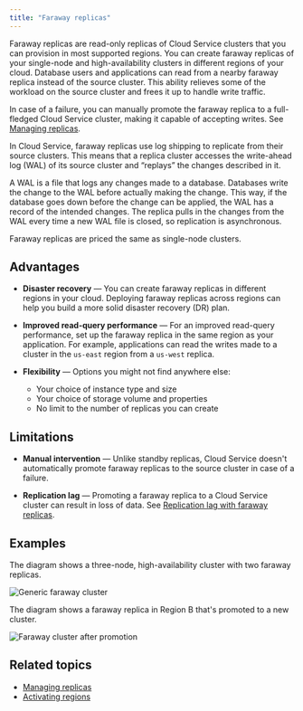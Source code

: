 ```yaml
---
title: "Faraway replicas"
---
```


Faraway replicas are read-only replicas of Cloud Service clusters that you can provision in most supported regions. You can create faraway replicas of your single-node and high-availability clusters in different regions of your cloud. Database users and applications can read from a nearby faraway replica instead of the source cluster. This ability relieves some of the workload on the source cluster and frees it up to handle write traffic. 

In case of a failure, you can manually promote the faraway replica to a full-fledged Cloud Service cluster, making it capable of accepting writes. See [Managing replicas](/biganimal/release/using_cluster/managing_replicas).

In Cloud Service, faraway replicas use log shipping to replicate from their source clusters. This means that a replica cluster accesses the write-ahead log (WAL) of its source cluster and “replays” the changes described in it. 

A WAL is a file that logs any changes made to a database. Databases write the change to the WAL before actually making the change. This way, if the database goes down before the change can be applied, the WAL has a record of the intended changes. The replica pulls in the changes from the WAL every time a new WAL file is closed, so replication is asynchronous.

Faraway replicas are priced the same as single-node clusters.

## Advantages

- **Disaster recovery** &mdash; You can create faraway replicas in different regions in your cloud. Deploying faraway replicas across regions can help you build a more solid disaster recovery (DR) plan.

- **Improved read-query performance** &mdash; For an improved read-query performance, set up the faraway replica in the same region as your application. For example, applications can read the writes made to a cluster in the `us-east` region from a `us-west` replica.

- **Flexibility** &mdash; Options you might not find anywhere else:
  - Your choice of instance type and size
  - Your choice of storage volume and properties
  - No limit to the number of replicas you can create

## Limitations

- **Manual intervention** &mdash; Unlike standby replicas, Cloud Service doesn't automatically promote faraway replicas to the source cluster in case of a failure.

- **Replication lag** &mdash; Promoting a faraway replica to a Cloud Service cluster can result in loss of data. See [Replication lag  with faraway replicas](/biganimal/latest/using_cluster/04_backup_and_restore/#replication-lag-with-faraway-replicas).

## Examples

The diagram shows a three-node, high-availability cluster with two faraway replicas.

 ![Generic faraway cluster](../../images/FarawayReplicas-generic.png)

The diagram shows a faraway replica in Region B that's promoted to a new cluster.

 ![Faraway cluster after promotion](../../images/FarawayReplicas-afterpromotion.png)


## Related topics

- [Managing replicas](/biganimal/latest/using_cluster/managing_replicas/)
- [Activating regions](/biganimal/latest/getting_started/activating_regions/)
